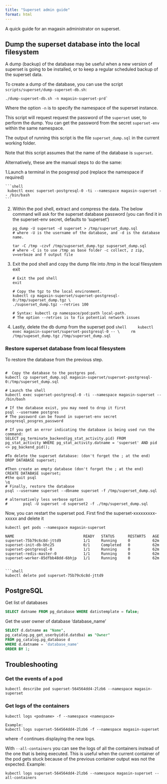 ```yaml
---
title: "Superset admin guide"
format: html
---
```


A quick guide for an magasin administrator on superset.
      
## Dump the superset database into the local filesystem 

A dump (backup) of the database may be useful when a new version of superset is going to be installed, or to keep a regular scheduled backup of the superset data.

To create a dump of the database, you can use the script `scripts/superset/dump-superset-db.sh`:

```shell
./dump-superset-db.sh -n magasin-superset-prd`
```

Where the option `-n` is to specify the namespace of the superset instance.

This script will request request the password of the `superset` user, to perform the dump. You can get the password from the secret `superset-env` within the same namespace.

The output of running this script is the file `superset_dump.sql` in the current working folder. 

Note that this script assumes that the name of the database is `superset`.

Alternatively, these are the manual steps to do the same:

1.Launch a terminal in the posgresql pod (replace the namespace if required)
 
    ```shell
     kubectl exec superset-postgresql-0 -ti --namespace magasin-superset -- /bin/bash
    ```

2. Within the pod shell, extract and compress the data. The below command will ask for the superset database password (you can find it in the superset-env secret, defaults to 'superset')

    ```shell
    pg_dump -U superset -d superset > /tmp/superset_dump.sql
    # where -U is the username of the database, and -d is the database name.
    
    tar -C /tmp -czvf /tmp/supserset_dump.tgz supserset_dump.sql
    # where -C is to use /tmp as base folder -c collect, z zip, v=verboze and f output file
    ```

3. Exit the pod shell and copy the dump file into /tmp in the local filesystem
exit

    ```shell
    # Exit the pod shell
    exit
    
    # Copy the tgz to the local environment.
    kubectl cp magasin-superset/superset-postgresql-0:/tmp/superset_dump.tgz \
    ./supserset_dump.tgz --retries 100
    
    # Syntax: kubectl cp namespace/pod:path local-path. 
    # The option --retries is to fix potential network issues
    ```

4. Lastly, delete the db dump from the superset pod
    ```shell
    kubectl exec magasin-superset/superset-postgresql-0 -- \
    rm /tmp/supeset_dump.tgz /tmp/superset_dump.sql  
    ```

### Restore superset database from local filesystem

To restore the database from the previous step.

```shell

#  Copy the database to the postgres pod.
kubectl cp superset_dump.sql magasin-superset/superset-postgresql-0:/tmp/superset_dump.sql

# Launch the shell
kubectl exec superset-postgresql-0 -ti --namespace magasin-superset -- /bin/bash

# If the database exist, you may need to drop it first
psql --username postgres
# The password can be found in superset-env secret posgresql_posgres_password 

# If you get an error indicating the database is being used run the command:
SELECT pg_terminate_backend(pg_stat_activity.pid) FROM pg_stat_activity WHERE pg_stat_activity.datname = 'superset' AND pid <> pg_backend_pid();

#To delete the superset database: (don't forget the ; at the end)
DROP DATABASE superset;

#Then create an empty database (don't forget the ; at the end)
CREATE DATABASE superset;
#the quit psql
\q
# Finally, restore the database
psql --username superset --dbname superset -f /tmp/superset_dump.sql

# alternatively less verbose option
#       psql -U superset -d superset2 -f ./tmp/superset_dump.sql
```

Now, you can restart the superset pod. First find the superset-xxxxxxxxx-xxxxx and delete it

```shell
kubectl get pods --namespace magasin-superset

NAME                               READY   STATUS      RESTARTS   AGE
superset-75b79c6c8d-jttd9          1/1     Running     0          62m
superset-init-db-bhc25             0/1     Completed   0          62m
superset-postgresql-0              1/1     Running     0          62m
superset-redis-master-0            1/1     Running     0          62m
superset-worker-85dfbb48dd-6bhjp   1/1     Running     0          62m


```shell
kubectl delete pod superset-75b79c6c8d-jttd9 
```


## PostgreSQL

Get list of databases
```sql
SELECT datname FROM pg_database WHERE datistemplate = false;
```

Get the user owner of database 'database_name'
```sql
SELECT d.datname as "Name",
pg_catalog.pg_get_userbyid(d.datdba) as "Owner"
FROM pg_catalog.pg_database d
WHERE d.datname = 'database_name'
ORDER BY 1;
```

## Troubleshooting

### Get the events of a pod

```
kubectl describe pod superset-564564dd4-2lzb6 --namespace magasin-superset
```

### Get logs of the containers


```shell
kubectl logs <podname> -f --namespace <namespace> 

Example:
kubectl logs superset-564564dd4-2lzb6 -f --namespace magasin-superset
```
where -f continues displaying the new logs. 

With `--all-containers` you can see the logs of all the containers instead of the one that is being executed. 
This is useful when the current container of the pod gets stuck because of the previous container output was not the expected.
Example:

```shell
kubectl logs superset-564564dd4-2lzb6 --namespace magasin-superset --all-containers
```

